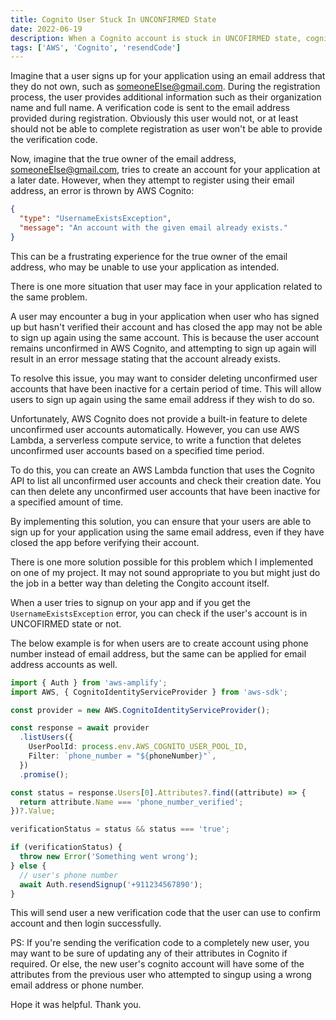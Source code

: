 ```yaml
---
title: Cognito User Stuck In UNCONFIRMED State
date: 2022-06-19
description: When a Cognito account is stuck in UNCOFIRMED state, cognito's signup and resendCode method throws an error.
tags: ['AWS', 'Cognito', 'resendCode']
---
```


Imagine that a user signs up for your application using an email address that they do not own, such as someoneElse@gmail.com. During the registration process, the user provides additional information such as their organization name and full name. A verification code is sent to the email address provided during registration. Obviously this user would not, or at least should not be able to complete registration as user won't be able to provide the verification code.

Now, imagine that the true owner of the email address, someoneElse@gmail.com, tries to create an account for your application at a later date. However, when they attempt to register using their email address, an error is thrown by AWS Cognito:

```json
{
  "type": "UsernameExistsException",
  "message": "An account with the given email already exists."
}
```

This can be a frustrating experience for the true owner of the email address, who may be unable to use your application as intended.

There is one more situation that user may face in your application related to the same problem.

A user may encounter a bug in your application when user who has signed up but hasn't verified their account and has closed the app may not be able to sign up again using the same account. This is because the user account remains unconfirmed in AWS Cognito, and attempting to sign up again will result in an error message stating that the account already exists.

To resolve this issue, you may want to consider deleting unconfirmed user accounts that have been inactive for a certain period of time. This will allow users to sign up again using the same email address if they wish to do so.

Unfortunately, AWS Cognito does not provide a built-in feature to delete unconfirmed user accounts automatically. However, you can use AWS Lambda, a serverless compute service, to write a function that deletes unconfirmed user accounts based on a specified time period.

To do this, you can create an AWS Lambda function that uses the Cognito API to list all unconfirmed user accounts and check their creation date. You can then delete any unconfirmed user accounts that have been inactive for a specified amount of time.

By implementing this solution, you can ensure that your users are able to sign up for your application using the same email address, even if they have closed the app before verifying their account.

There is one more solution possible for this problem which I implemented on one of my project. It may not sound appropriate to you but might just do the job in a better way than deleting the Congito account itself.

When a user tries to signup on your app and if you get the `UsernameExistsException` error, you can check if the user's account is in UNCOFIRMED state or not.

The below example is for when users are to create account using phone number instead of email address, but the same can be applied for email address accounts as well.

```ts
import { Auth } from 'aws-amplify';
import AWS, { CognitoIdentityServiceProvider } from 'aws-sdk';

const provider = new AWS.CognitoIdentityServiceProvider();

const response = await provider
  .listUsers({
    UserPoolId: process.env.AWS_COGNITO_USER_POOL_ID,
    Filter: `phone_number = "${phoneNumber}"`,
  })
  .promise();

const status = response.Users[0].Attributes?.find((attribute) => {
  return attribute.Name === 'phone_number_verified';
})?.Value;

verificationStatus = status && status === 'true';

if (verificationStatus) {
  throw new Error('Something went wrong');
} else {
  // user's phone number
  await Auth.resendSignup('+911234567890');
}
```

This will send user a new verification code that the user can use to confirm account and then login successfully.

PS: If you're sending the verification code to a completely new user, you may want to be sure of updating any of their attributes in Cognito if required. Or else, the new user's cognito account will have some of the attributes from the previous user who attempted to singup using a wrong email address or phone number.

Hope it was helpful. Thank you.
